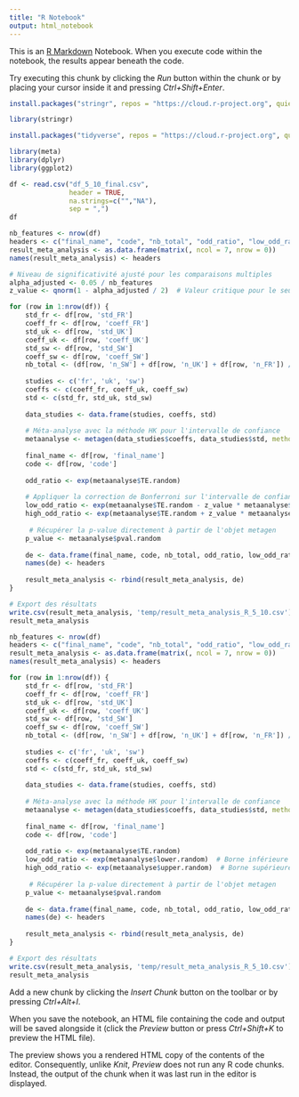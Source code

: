 ```yaml
---
title: "R Notebook"
output: html_notebook
---
```


This is an [R Markdown](http://rmarkdown.rstudio.com) Notebook. When you execute code within the notebook, the results appear beneath the code. 

Try executing this chunk by clicking the *Run* button within the chunk or by placing your cursor inside it and pressing *Ctrl+Shift+Enter*. 

```r
install.packages("stringr", repos = "https://cloud.r-project.org", quiet=TRUE)

library(stringr)

install.packages("tidyverse", repos = "https://cloud.r-project.org", quiet=TRUE,dependencies=TRUE)

library(meta)
library(dplyr)
library(ggplot2)

```



```r
df <- read.csv("df_5_10_final.csv", 
               header = TRUE,
               na.strings=c("","NA"),    
               sep = ",")
df
```

```r
nb_features <- nrow(df)
headers <- c("final_name", "code", "nb_total", "odd_ratio", "low_odd_ratio", "high_odd_ratio","p_value")
result_meta_analysis <- as.data.frame(matrix(, ncol = 7, nrow = 0))
names(result_meta_analysis) <- headers

# Niveau de significativité ajusté pour les comparaisons multiples
alpha_adjusted <- 0.05 / nb_features
z_value <- qnorm(1 - alpha_adjusted / 2)  # Valeur critique pour le seuil ajusté

for (row in 1:nrow(df)) {
    std_fr <- df[row, 'std_FR']
    coeff_fr <- df[row, 'coeff_FR']
    std_uk <- df[row, 'std_UK']
    coeff_uk <- df[row, 'coeff_UK']
    std_sw <- df[row, 'std_SW']
    coeff_sw <- df[row, 'coeff_SW']
    nb_total <- (df[row, 'n_SW'] + df[row, 'n_UK'] + df[row, 'n_FR']) / 3
    
    studies <- c('fr', 'uk', 'sw')
    coeffs <- c(coeff_fr, coeff_uk, coeff_sw)
    std <- c(std_fr, std_uk, std_sw)
    
    data_studies <- data.frame(studies, coeffs, std)
    
    # Méta-analyse avec la méthode HK pour l'intervalle de confiance
    metaanalyse <- metagen(data_studies$coeffs, data_studies$std, method.tau = "DL")
    
    final_name <- df[row, 'final_name']
    code <- df[row, 'code']
    
    odd_ratio <- exp(metaanalyse$TE.random)
    
    # Appliquer la correction de Bonferroni sur l'intervalle de confiance
    low_odd_ratio <- exp(metaanalyse$TE.random - z_value * metaanalyse$seTE.random)
    high_odd_ratio <- exp(metaanalyse$TE.random + z_value * metaanalyse$seTE.random)
    
     # Récupérer la p-value directement à partir de l'objet metagen
    p_value <- metaanalyse$pval.random
    
    de <- data.frame(final_name, code, nb_total, odd_ratio, low_odd_ratio, high_odd_ratio,p_value)
    names(de) <- headers
    
    result_meta_analysis <- rbind(result_meta_analysis, de)
}

# Export des résultats
write.csv(result_meta_analysis, 'temp/result_meta_analysis_R_5_10.csv')
result_meta_analysis

```
```r
nb_features <- nrow(df)
headers <- c("final_name", "code", "nb_total", "odd_ratio", "low_odd_ratio", "high_odd_ratio","p_value")
result_meta_analysis <- as.data.frame(matrix(, ncol = 7, nrow = 0))
names(result_meta_analysis) <- headers

for (row in 1:nrow(df)) {
    std_fr <- df[row, 'std_FR']
    coeff_fr <- df[row, 'coeff_FR']
    std_uk <- df[row, 'std_UK']
    coeff_uk <- df[row, 'coeff_UK']
    std_sw <- df[row, 'std_SW']
    coeff_sw <- df[row, 'coeff_SW']
    nb_total <- (df[row, 'n_SW'] + df[row, 'n_UK'] + df[row, 'n_FR']) / 3
    
    studies <- c('fr', 'uk', 'sw')
    coeffs <- c(coeff_fr, coeff_uk, coeff_sw)
    std <- c(std_fr, std_uk, std_sw)
    
    data_studies <- data.frame(studies, coeffs, std)
    
    # Méta-analyse avec la méthode HK pour l'intervalle de confiance
    metaanalyse <- metagen(data_studies$coeffs, data_studies$std, method.tau = "SJ", method.random.ci = "HK")
    
    final_name <- df[row, 'final_name']
    code <- df[row, 'code']
    
    odd_ratio <- exp(metaanalyse$TE.random)
    low_odd_ratio <- exp(metaanalyse$lower.random)  # Borne inférieure de l'IC
    high_odd_ratio <- exp(metaanalyse$upper.random)  # Borne supérieure de l'IC
    
     # Récupérer la p-value directement à partir de l'objet metagen
    p_value <- metaanalyse$pval.random
    
    de <- data.frame(final_name, code, nb_total, odd_ratio, low_odd_ratio, high_odd_ratio,p_value)
    names(de) <- headers
    
    result_meta_analysis <- rbind(result_meta_analysis, de)
}

# Export des résultats
write.csv(result_meta_analysis, 'temp/result_meta_analysis_R_5_10.csv')
result_meta_analysis
```
Add a new chunk by clicking the *Insert Chunk* button on the toolbar or by pressing *Ctrl+Alt+I*.

When you save the notebook, an HTML file containing the code and output will be saved alongside it (click the *Preview* button or press *Ctrl+Shift+K* to preview the HTML file).

The preview shows you a rendered HTML copy of the contents of the editor. Consequently, unlike *Knit*, *Preview* does not run any R code chunks. Instead, the output of the chunk when it was last run in the editor is displayed.
